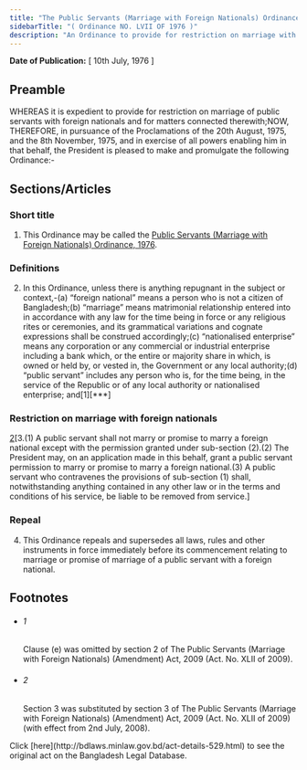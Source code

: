 ```yaml
---
title: "The Public Servants (Marriage with Foreign Nationals) Ordinance, 1976"
sidebarTitle: "( Ordinance NO. LVII OF 1976 )"
description: "An Ordinance to provide for restriction on marriage with foreign nationals."
---
```


**Date of Publication:** [ 10th July, 1976 ]

## Preamble

WHEREAS it is expedient to provide for restriction on marriage of public servants with foreign nationals and for matters connected therewith;NOW, THEREFORE, in pursuance of the Proclamations of the 20th August, 1975, and the 8th November, 1975, and in exercise of all powers enabling him in that behalf, the President is pleased to make and promulgate the following Ordinance:-

## Sections/Articles

### Short title

1. This Ordinance may be called the [Public Servants (Marriage with Foreign Nationals) Ordinance, 1976](/act-529.html "Public Servants (Marriage with Foreign Nationals) Ordinance, 1976").

### Definitions

2. In this Ordinance, unless there is anything repugnant in the subject or context,-(a) “foreign national” means a person who is not a citizen of Bangladesh;(b) “marriage” means matrimonial relationship entered into in accordance with any law for the time being in force or any religious rites or ceremonies, and its grammatical variations and cognate expressions shall be construed accordingly;(c) “nationalised enterprise” means any corporation or any commercial or industrial enterprise including a bank which, or the entire or majority share in which, is owned or held by, or vested in, the Government or any local authority;(d) “public servant” includes any person who is, for the time being, in the service of the Republic or of any local authority or nationalised enterprise; and[1][\*\*\*]

### Restriction on marriage with foreign nationals

[2](1)[3.(1) A public servant shall not marry or promise to marry a foreign national except with the permission granted under sub-section (2).(2) The President may, on an application made in this behalf, grant a public servant permission to marry or promise to marry a foreign national.(3) A public servant who contravenes the provisions of sub-section (1) shall, notwithstanding anything contained in any other law or in the terms and conditions of his service, be liable to be removed from service.]

### Repeal

4. This Ordinance repeals and supersedes all laws, rules and other instruments in force immediately before its commencement relating to marriage or promise of marriage of a public servant with a foreign national.

## Footnotes

- ###### 1

  Clause (e) was omitted by section 2 of The Public Servants (Marriage with Foreign Nationals) (Amendment) Act, 2009 (Act. No. XLII of 2009).

- ###### 2

  Section 3 was substituted by section 3 of The Public Servants (Marriage with Foreign Nationals) (Amendment) Act, 2009 (Act. No. XLII of 2009) (with effect from 2nd July, 2008).

<Note>
  Click [here](http://bdlaws.minlaw.gov.bd/act-details-529.html) to see the original act on the Bangladesh Legal Database.
</Note>
